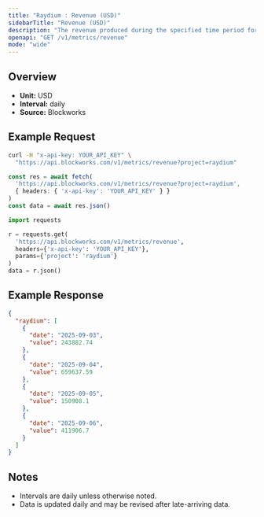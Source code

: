 ```yaml
---
title: "Raydium : Revenue (USD)"
sidebarTitle: "Revenue (USD)"
description: "The revenue produced during the specified time period for given project."
openapi: "GET /v1/metrics/revenue"
mode: "wide"
---
```


## Overview

- **Unit:** USD
- **Interval:** daily
- **Source:** Blockworks

## Example Request

<CodeGroup>

```bash cURL
curl -H "x-api-key: YOUR_API_KEY" \
  "https://api.blockworks.com/v1/metrics/revenue?project=raydium"
```

```typescript TypeScript
const res = await fetch(
  'https://api.blockworks.com/v1/metrics/revenue?project=raydium',
  { headers: { 'x-api-key': 'YOUR_API_KEY' } }
)
const data = await res.json()
```

```python Python
import requests

r = requests.get(
  'https://api.blockworks.com/v1/metrics/revenue',
  headers={'x-api-key': 'YOUR_API_KEY'},
  params={'project': 'raydium'}
)
data = r.json()
```

</CodeGroup>

## Example Response

```json
{
  "raydium": [
    {
      "date": "2025-09-03",
      "value": 243882.74
    },
    {
      "date": "2025-09-04",
      "value": 659637.59
    },
    {
      "date": "2025-09-05",
      "value": 150908.1
    },
    {
      "date": "2025-09-06",
      "value": 411906.7
    }
  ]
}
```

## Notes
- Intervals are daily unless otherwise noted.
- Data is updated daily and may be revised after late-arriving data.
